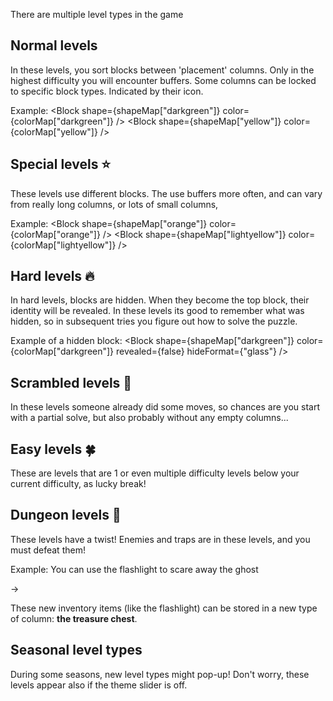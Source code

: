 
There are multiple level types in the game

## Normal levels

In these levels, you sort blocks between 'placement' columns. Only in the highest difficulty you will encounter buffers.
Some columns can be locked to specific block types. Indicated by their icon.

Example: 
<span className="scale-75 inline-flex align-baseline gap-4 mb-4">
    <Block shape={shapeMap["darkgreen"]} color={colorMap["darkgreen"]} />
    <Block shape={shapeMap["yellow"]} color={colorMap["yellow"]} />
</span>

## Special levels ⭐️

These levels use different blocks. The use buffers more often, and can vary from really long columns, or lots of small columns,

Example: 
<span className="scale-75 inline-flex align-baseline gap-4 mb-4">
    <Block shape={shapeMap["orange"]} color={colorMap["orange"]} />
    <Block shape={shapeMap["lightyellow"]} color={colorMap["lightyellow"]} />
</span>

## Hard levels 🔥

In hard levels, blocks are hidden. When they become the top block, their identity will be revealed. In these levels its good to remember what was hidden, so in subsequent tries you figure out how to solve the puzzle.

Example of a hidden block:
<span className="scale-75 inline-flex align-baseline gap-4 mb-4">
    <Block shape={shapeMap["darkgreen"]} color={colorMap["darkgreen"]} revealed={false} hideFormat={"glass"} />
</span>

## Scrambled levels 🧩

In these levels someone already did some moves, so chances are you start with a partial solve, but also probably without any empty columns...

## Easy levels 🍀

These are levels that are 1 or even multiple difficulty levels below your current difficulty, as lucky break!

## Dungeon levels 🐉

These levels have a twist! Enemies and traps are in these levels, and you must defeat them!

Example: You can use the flashlight to scare away the ghost

<span className="scale-75 inline-flex align-baseline gap-4 mb-4">
    <Block shape={keys[0].symbol} color={keys[0].color} shapeColored />
    <span className="text-3xl mt-3">→</span>
    <Block shape={locks[0].symbol} color={locks[0].color} shapeColored />
</span>

These new inventory items (like the flashlight) can be stored in a new type of column: **the treasure chest**.

<span className="scale-75 inline-flex align-baseline gap-4 mb-4">
    <BlockColumn column={createBufferColumn(1, undefined, [], "inventory")} />
</span>

## Seasonal level types

During some seasons, new level types might pop-up! Don't worry, these levels appear also if the theme slider is off.
